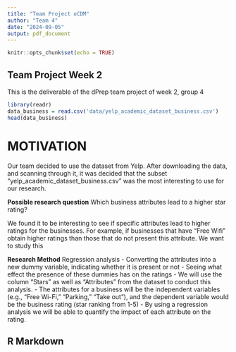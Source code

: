 ```yaml
---
title: "Team Project oCDM"
author: "Team 4"
date: "2024-09-05"
output: pdf_document
---
```


```r
knitr::opts_chunk$set(echo = TRUE)
```

## Team Project Week 2

This is the deliverable of the dPrep team project of week 2, group 4

```r
library(readr)
data_business = read.csv('data/yelp_academic_dataset_business.csv')
head(data_business)
```
# MOTIVATION
Our team decided to use the dataset from Yelp. After downloading the data, and scanning through it, it was decided that the subset "yelp_academic_dataset_business.csv" was the most interesting to use for our research. 

**Possible research question** 
Which business attributes lead to a higher star rating? 

We found it to be interesting to see if specific attributes lead to higher ratings for the businesses. For example, if businesses that have “Free Wifi” obtain higher ratings than those that do not present this attribute. We want to study this 

**Research Method**
Regression analysis 
  - Converting the attributes into a new dummy variable, indicating whether it is present or not 
  - Seeing what effect the presence of these dummies has on the ratings 
  - We will use the column "Stars" as well as "Attributes" from the dataset to conduct this analysis. 
  - The attributes for a business will be the independent variables (e.g., “Free Wi-Fi,” “Parking,” “Take out”), and the dependent variable would be the business rating (star ranking from 1-5) 
  - By using a regression analysis we will be able to quantify the impact of each attribute on the rating.

## R Markdown
